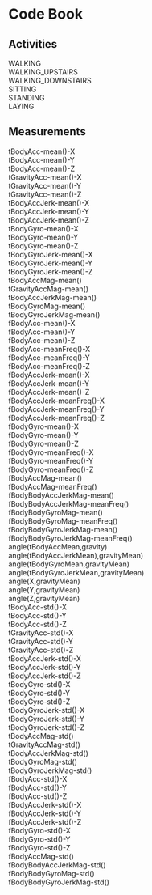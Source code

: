 # Code Book

## Activities
WALKING <br />
WALKING_UPSTAIRS <br />
WALKING_DOWNSTAIRS <br />
SITTING <br />
STANDING <br />
LAYING <br />

## Measurements
tBodyAcc-mean()-X	<br />
tBodyAcc-mean()-Y	<br />
tBodyAcc-mean()-Z	<br />
tGravityAcc-mean()-X	<br />
tGravityAcc-mean()-Y	<br />
tGravityAcc-mean()-Z	<br />
tBodyAccJerk-mean()-X	<br />
tBodyAccJerk-mean()-Y	<br />
tBodyAccJerk-mean()-Z	<br />
tBodyGyro-mean()-X	<br />
tBodyGyro-mean()-Y	<br />
tBodyGyro-mean()-Z	<br />
tBodyGyroJerk-mean()-X	<br />
tBodyGyroJerk-mean()-Y	<br />
tBodyGyroJerk-mean()-Z	<br />
tBodyAccMag-mean()	<br />
tGravityAccMag-mean()	<br />
tBodyAccJerkMag-mean()	<br />
tBodyGyroMag-mean()	<br />
tBodyGyroJerkMag-mean()	<br />
fBodyAcc-mean()-X	<br />
fBodyAcc-mean()-Y	<br />
fBodyAcc-mean()-Z	<br />
fBodyAcc-meanFreq()-X	<br />
fBodyAcc-meanFreq()-Y	<br />
fBodyAcc-meanFreq()-Z	<br />
fBodyAccJerk-mean()-X	<br />
fBodyAccJerk-mean()-Y	<br />
fBodyAccJerk-mean()-Z	<br />
fBodyAccJerk-meanFreq()-X	<br />
fBodyAccJerk-meanFreq()-Y	<br />
fBodyAccJerk-meanFreq()-Z	<br />
fBodyGyro-mean()-X	<br />
fBodyGyro-mean()-Y	<br />
fBodyGyro-mean()-Z	<br />
fBodyGyro-meanFreq()-X	<br />
fBodyGyro-meanFreq()-Y	<br />
fBodyGyro-meanFreq()-Z	<br />
fBodyAccMag-mean()	<br />
fBodyAccMag-meanFreq()	<br />
fBodyBodyAccJerkMag-mean()	<br />
fBodyBodyAccJerkMag-meanFreq()	<br />
fBodyBodyGyroMag-mean()	<br />
fBodyBodyGyroMag-meanFreq()	<br />
fBodyBodyGyroJerkMag-mean()	<br />
fBodyBodyGyroJerkMag-meanFreq()	<br />
angle(tBodyAccMean,gravity)	<br />
angle(tBodyAccJerkMean),gravityMean)	<br />
angle(tBodyGyroMean,gravityMean)	<br />
angle(tBodyGyroJerkMean,gravityMean)	<br />
angle(X,gravityMean)	<br />
angle(Y,gravityMean)	<br />
angle(Z,gravityMean)	<br />
tBodyAcc-std()-X	<br />
tBodyAcc-std()-Y	<br />
tBodyAcc-std()-Z	<br />
tGravityAcc-std()-X	<br />
tGravityAcc-std()-Y	<br />
tGravityAcc-std()-Z	<br />
tBodyAccJerk-std()-X	<br />
tBodyAccJerk-std()-Y	<br />
tBodyAccJerk-std()-Z	<br />
tBodyGyro-std()-X	<br />
tBodyGyro-std()-Y	<br />
tBodyGyro-std()-Z	<br />
tBodyGyroJerk-std()-X	<br />
tBodyGyroJerk-std()-Y	<br />
tBodyGyroJerk-std()-Z	<br />
tBodyAccMag-std()	<br />
tGravityAccMag-std()	<br />
tBodyAccJerkMag-std()	<br />
tBodyGyroMag-std()	<br />
tBodyGyroJerkMag-std()	<br />
fBodyAcc-std()-X	<br />
fBodyAcc-std()-Y	<br />
fBodyAcc-std()-Z	<br />
fBodyAccJerk-std()-X	<br />
fBodyAccJerk-std()-Y	<br />
fBodyAccJerk-std()-Z	<br />
fBodyGyro-std()-X	<br />
fBodyGyro-std()-Y	<br />
fBodyGyro-std()-Z	<br />
fBodyAccMag-std()	<br />
fBodyBodyAccJerkMag-std()	<br />
fBodyBodyGyroMag-std()	<br />
fBodyBodyGyroJerkMag-std()	<br />
